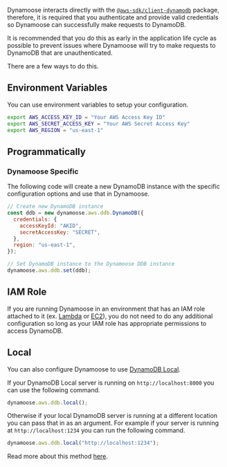 Dynamoose interacts directly with the [`@aws-sdk/client-dynamodb`](https://www.npmjs.com/package/@aws-sdk/client-dynamodb) package, therefore, it is required that you authenticate and provide valid credentials so Dynamoose can successfully make requests to DynamoDB.

It is recommended that you do this as early in the application life cycle as possible to prevent issues where Dynamoose will try to make requests to DynamoDB that are unauthenticated.

There are a few ways to do this.

## Environment Variables

You can use environment variables to setup your configuration.

```bash
export AWS_ACCESS_KEY_ID = "Your AWS Access Key ID"
export AWS_SECRET_ACCESS_KEY = "Your AWS Secret Access Key"
export AWS_REGION = "us-east-1"
```

## Programmatically

### Dynamoose Specific

The following code will create a new DynamoDB instance with the specific configuration options and use that in Dynamoose.

```js
// Create new DynamoDB instance
const ddb = new dynamoose.aws.ddb.DynamoDB({
  credentials: {
    accessKeyId: "AKID",
    secretAccessKey: "SECRET",
  },
  region: "us-east-1",
});

// Set DynamoDB instance to the Dynamoose DDB instance
dynamoose.aws.ddb.set(ddb);
```

## IAM Role

If you are running Dynamoose in an environment that has an IAM role attached to it (ex. [Lambda](https://aws.amazon.com/lambda/) or [EC2](https://aws.amazon.com/ec2/)), you do not need to do any additional configuration so long as your IAM role has appropriate permissions to access DynamoDB.

## Local

You can also configure Dynamoose to use [DynamoDB Local](https://docs.aws.amazon.com/amazondynamodb/latest/developerguide/DynamoDBLocal.html).

If your DynamoDB Local server is running on `http://localhost:8000` you can use the following command.

```js
dynamoose.aws.ddb.local();
```

Otherwise if your local DynamoDB server is running at a different location you can pass that in as an argument. For example if your server is running at `http://localhost:1234` you can run the following command.

```js
dynamoose.aws.ddb.local("http://localhost:1234");
```

Read more about this method [here](/guide/Dynamoose#dynamooseawsddblocalendpoint).
